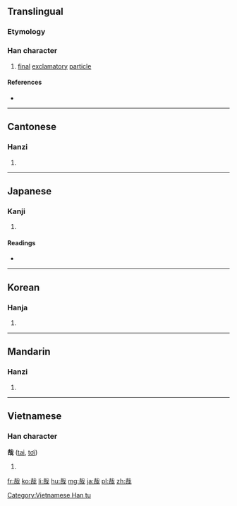 ==Translingual==

===Etymology===
{{Han compound|口|𢦔|c1=s|c2=p|ls=psc}}

===Han character===
{{Han char|rn=30|rad=口|as=06|sn=9|four=4365<sub>0</sub>|canj=十戈口 (JIR)|ids=⿹[[𢦏]][[口]]}}

# [[final]] [[exclamatory]] [[particle]]

====References====
* {{Han ref|kx=0189.080|dkj=03596|dj=0408.140|hdz=10611.070|uh=54C9|ud=21705|bh=AB76|bd=43894}}

----

==Cantonese==

===Hanzi===
{{yue-hanzi|jyut=[[zoi1]]|y=joi1}}

# {{defn|lang=yue|sort=口06}}

----

==Japanese==

===Kanji===
{{ja-kanji|grade=|rs=口06}}

# {{defn|lang=ja|sort=口06}}

====Readings====
* {{ja-readings|on=[[さい]] (sai)|kun=[[かな]] (kana), [[や]] (ya)}}

----

==Korean==

===Hanja===
{{ko-hanja|hangeul=재|rv=jae|mr=chae|y=cay}}

# {{defn|lang=ko|sort=口06}}

----

==Mandarin==

===Hanzi===
{{cmn-hanzi|pin=[[zāi]] ([[zai1]]), [[dēi]] ([[dei1]])|wg=tsai<sup>1</sup>, tei<sup>1</sup>}}

# {{defn|lang=cmn|sort=口06}}

----

==Vietnamese==

===Han character===
'''哉''' ([[tai]], [[tơi]])

# {{defn|lang=vi}}

[[Category:Vietnamese Han tu]]

[[fr:哉]]
[[ko:哉]]
[[li:哉]]
[[hu:哉]]
[[mg:哉]]
[[ja:哉]]
[[pl:哉]]
[[zh:哉]]